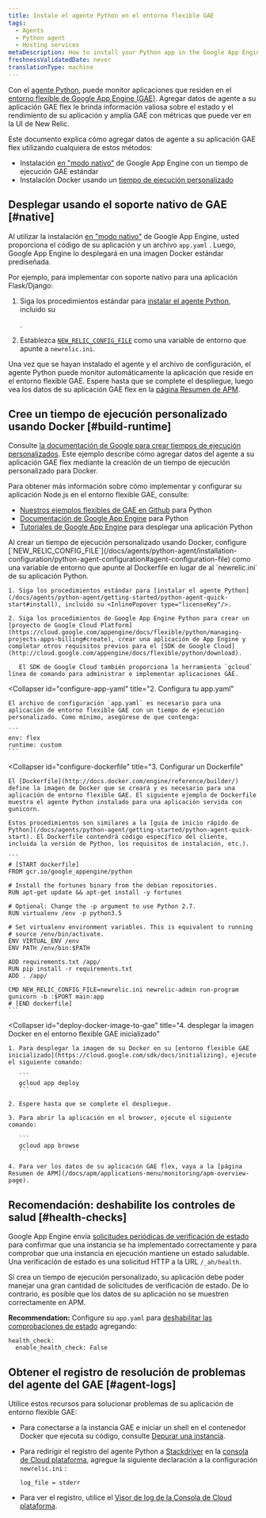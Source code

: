 ```yaml
---
title: Instale el agente Python en el entorno flexible GAE
tags:
  - Agents
  - Python agent
  - Hosting services
metaDescription: How to install your Python app in the Google App Engine (GAE) flexible environment.
freshnessValidatedDate: never
translationType: machine
---
```


Con el [agente Python](/docs/agents/python-agent/getting-started/introduction-new-relic-python), puede monitor aplicaciones que residen en el [entorno flexible de Google App Engine (GAE)](https://cloud.google.com/appengine/docs/flexible/python/). Agregar datos de agente a su aplicación GAE flex le brinda información valiosa sobre el estado y el rendimiento de su aplicación y amplía GAE con métricas que puede ver en la UI de New Relic.

Este documento explica cómo agregar datos de agente a su aplicación GAE flex utilizando cualquiera de estos métodos:

* Instalación [en "modo nativo"](/docs/accounts-partnerships/partnerships/google-cloud-platform-gcp/google-app-engine-environment#native-mode) de Google App Engine con un tiempo de ejecución GAE estándar
* Instalación Docker usando un [tiempo de ejecución personalizado](https://cloud.google.com/appengine/docs/flexible/custom-runtimes/about-custom-runtimes)

## Desplegar usando el soporte nativo de GAE [#native]

Al utilizar la instalación [en "modo nativo"](/docs/accounts-partnerships/partnerships/google-cloud-platform-gcp/google-app-engine-environment#native-mode) de Google App Engine, usted proporciona el código de su aplicación y un archivo `app.yaml` . Luego, Google App Engine lo desplegará en una imagen Docker estándar prediseñada.

Por ejemplo, para implementar con soporte nativo para una aplicación Flask/Django:

1. Siga los procedimientos estándar para [instalar el agente Python](/docs/agents/python-agent/getting-started/python-agent-quick-start#install), incluido su

   <InlinePopover type="licenseKey"/>

   .

2. Establezca [`NEW_RELIC_CONFIG_FILE`](/docs/agents/python-agent/installation-configuration/python-agent-configuration#agent-configuration-file) como una variable de entorno que apunte a `newrelic.ini`.

Una vez que se hayan instalado el agente y el archivo de configuración, el agente Python puede monitor automáticamente la aplicación que reside en el entorno flexible GAE. Espere hasta que se complete el despliegue, luego vea los datos de su aplicación GAE flex en la [página Resumen de APM](/docs/apm/applications-menu/monitoring/apm-overview-page).

## Cree un tiempo de ejecución personalizado usando Docker [#build-runtime]

Consulte [la documentación de Google para crear tiempos de ejecución personalizados](https://cloud.google.com/appengine/docs/flexible/custom-runtimes/build). Este ejemplo describe cómo agregar datos del agente a su aplicación GAE flex mediante la creación de un tiempo de ejecución personalizado para Docker.

Para obtener más información sobre cómo implementar y configurar su aplicación Node.js en el entorno flexible GAE, consulte:

* [Nuestros ejemplos flexibles de GAE en Github](https://github.com/GoogleCloudPlatform/python-docs-samples/tree/master/appengine/flexible) para Python
* [Documentación de Google App Engine](https://cloud.google.com/appengine/docs/flexible/python/) para Python
* [Tutoriales de Google App Engine](https://cloud.google.com/appengine/docs/flexible/python/tutorials) para desplegar una aplicación Python

<CollapserGroup>
  <Collapser
    id="setup-gae"
    title="1. Configure el proyecto GAE e instale dependencia"
  >
    Al crear un tiempo de ejecución personalizado usando Docker, configure [`NEW_RELIC_CONFIG_FILE`](/docs/agents/python-agent/installation-configuration/python-agent-configuration#agent-configuration-file) como una variable de entorno que apunte al Dockerfile en lugar de al `newrelic.ini` de su aplicación Python.

    1. Siga los procedimientos estándar para [instalar el agente Python](/docs/agents/python-agent/getting-started/python-agent-quick-start#install), incluido su <InlinePopover type="licenseKey"/>.

    2. Siga los procedimientos de Google App Engine Python para crear un [proyecto de Google Cloud Platform](https://cloud.google.com/appengine/docs/flexible/python/managing-projects-apps-billing#create), crear una aplicación de App Engine y completar otros requisitos previos para el [SDK de Google Cloud](http://cloud.google.com/appengine/docs/flexible/python/download).

       El SDK de Google Cloud también proporciona la herramienta `gcloud` línea de comando para administrar e implementar aplicaciones GAE.
  </Collapser>

  <Collapser
    id="configure-app-yaml"
    title="2. Configura tu app.yaml"
  >
    El archivo de configuración `app.yaml` es necesario para una aplicación de entorno flexible GAE con un tiempo de ejecución personalizado. Como mínimo, asegúrese de que contenga:

    ```
    env: flex
    runtime: custom
    ```
  </Collapser>

  <Collapser
    id="configure-dockerfile"
    title="3. Configurar un Dockerfile"
  >
    El [Dockerfile](http://docs.docker.com/engine/reference/builder/) define la imagen de Docker que se creará y es necesario para una aplicación de entorno flexible GAE. El siguiente ejemplo de Dockerfile muestra el agente Python instalado para una aplicación servida con gunicorn.

    Estos procedimientos son similares a la [guía de inicio rápido de Python](/docs/agents/python-agent/getting-started/python-agent-quick-start). El Dockerfile contendrá código específico del cliente, incluida la versión de Python, los requisitos de instalación, etc.).

    ```
    # [START dockerfile]
    FROM gcr.io/google_appengine/python

    # Install the fortunes binary from the debian repositories.
    RUN apt-get update && apt-get install -y fortunes

    # Optional: Change the -p argument to use Python 2.7.
    RUN virtualenv /env -p python3.5

    # Set virtualenv environment variables. This is equivalent to running
    # source /env/bin/activate.
    ENV VIRTUAL_ENV /env
    ENV PATH /env/bin:$PATH

    ADD requirements.txt /app/
    RUN pip install -r requirements.txt
    ADD . /app/

    CMD NEW_RELIC_CONFIG_FILE=newrelic.ini newrelic-admin run-program gunicorn -b :$PORT main:app
    # [END dockerfile]
    ```
  </Collapser>

  <Collapser
    id="deploy-docker-image-to-gae"
    title="4. desplegar la imagen Docker en el entorno flexible GAE inicializado"
  >
    1. Para desplegar la imagen de su Docker en su [entorno flexible GAE inicializado](https://cloud.google.com/sdk/docs/initializing), ejecute el siguiente comando:

       ```
       gcloud app deploy
       ```

    2. Espere hasta que se complete el despliegue.

    3. Para abrir la aplicación en el browser, ejecute el siguiente comando:

       ```
       gcloud app browse
       ```

    4. Para ver los datos de su aplicación GAE flex, vaya a la [página Resumen de APM](/docs/apm/applications-menu/monitoring/apm-overview-page).
  </Collapser>
</CollapserGroup>

## Recomendación: deshabilite los controles de salud [#health-checks]

Google App Engine envía [solicitudes periódicas de verificación de estado](https://cloud.google.com/appengine/docs/flexible/python/how-instances-are-managed) para confirmar que una instancia se ha implementado correctamente y para comprobar que una instancia en ejecución mantiene un estado saludable. Una verificación de estado es una solicitud HTTP a la URL `/_ah/health`.

Si crea un tiempo de ejecución personalizado, su aplicación debe poder manejar una gran cantidad de solicitudes de verificación de estado. De lo contrario, es posible que los datos de su aplicación no se muestren correctamente en APM.

<DNT>**Recommendation:**</DNT> Configure su `app.yaml` para [deshabilitar las comprobaciones de estado](https://cloud.google.com/appengine/docs/flexible/python/configuring-your-app-with-app-yaml#health_checks) agregando:

```
health_check:
  enable_health_check: False
```

## Obtener el registro de resolución de problemas del agente del GAE [#agent-logs]

Utilice estos recursos para solucionar problemas de su aplicación de entorno flexible GAE:

* Para conectarse a la instancia GAE e iniciar un shell en el contenedor Docker que ejecuta su código, consulte [Depurar una instancia](https://cloud.google.com/appengine/docs/flexible/python/debugging-an-instance).

* Para redirigir el registro del agente Python a [Stackdriver](http://cloud.google.com/logging/docs/view/logs_viewer_v2) en la [consola de Cloud plataforma](https://cloud.google.com/compute/docs/console), agregue la siguiente declaración a la configuración `newrelic.ini` :

  ```
  log_file = stderr
  ```

* Para ver el registro, utilice el [Visor de log de la Consola de Cloud plataforma](https://cloud.google.com/appengine/docs/flexible/php/writing-application-logs).
